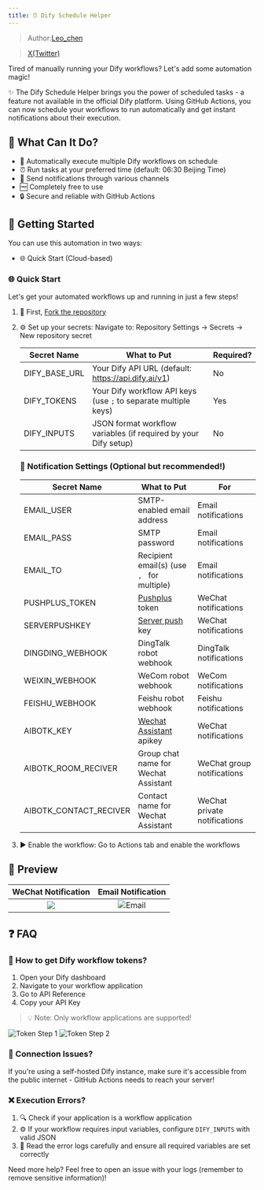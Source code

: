 ```yaml
---
title: ⏰ Dify Schedule Helper
---
```



> Author:[Leo_chen](https://github.com/leochen-g) 

> [X(Twitter)](https://x.com/leochen_code)

Tired of manually running your Dify workflows? Let's add some automation magic! 

✨ The Dify Schedule Helper brings you the power of scheduled tasks - a feature not available in the official Dify platform. Using GitHub Actions, you can now schedule your workflows to run automatically and get instant notifications about their execution.

## 🎯 What Can It Do?

- 🔄 Automatically execute multiple Dify workflows on schedule
- ⏰ Run tasks at your preferred time (default: 06:30 Beijing Time)
- 📱 Send notifications through various channels
- 🆓 Completely free to use
- 🔒 Secure and reliable with GitHub Actions

## 🚀 Getting Started

You can use this automation in two ways:
- 🌐 Quick Start (Cloud-based)

### 🌐 Quick Start

Let's get your automated workflows up and running in just a few steps!

1. 🍴 First, [Fork the repository](https://github.com/leochen-g/dify-schedule)

2. ⚙️ Set up your secrets:
   Navigate to: Repository Settings -> Secrets -> New repository secret

   | Secret Name | What to Put | Required? |
   |------------|-------------|-----------|
   | DIFY_BASE_URL | Your Dify API URL (default: https://api.dify.ai/v1) | No |
   | DIFY_TOKENS | Your Dify workflow API keys (use `;` to separate multiple keys) | Yes |
   | DIFY_INPUTS | JSON format workflow variables (if required by your Dify setup) | No |
   
   ### 📱 Notification Settings (Optional but recommended!)
   
   | Secret Name | What to Put | For |
   |------------|-------------|-----|
   | EMAIL_USER | SMTP-enabled email address | Email notifications |
   | EMAIL_PASS | SMTP password | Email notifications |
   | EMAIL_TO | Recipient email(s) (use `, ` for multiple) | Email notifications |
   | PUSHPLUS_TOKEN | [Pushplus](http://www.pushplus.plus/) token | WeChat notifications |
   | SERVERPUSHKEY | [Server push](https://sct.ftqq.com/) key | WeChat notifications |
   | DINGDING_WEBHOOK | DingTalk robot webhook | DingTalk notifications |
   | WEIXIN_WEBHOOK | WeCom robot webhook | WeCom notifications |
   | FEISHU_WEBHOOK | Feishu robot webhook | Feishu notifications |
   | AIBOTK_KEY | [Wechat Assistant](https://wechat.aibotk.com?r=dBL0Bn&f=difySchedule) apikey | WeChat notifications |
   | AIBOTK_ROOM_RECIVER | Group chat name for Wechat Assistant | WeChat group notifications |
   | AIBOTK_CONTACT_RECIVER | Contact name for Wechat Assistant | WeChat private notifications |

3. ▶️ Enable the workflow:
   Go to Actions tab and enable the workflows

## 📸 Preview

| WeChat Notification | Email Notification |
|:------------------:|:------------------:|
| <div class="image-side-by-side"><img src="https://assets-docs.dify.ai/dify-enterprise-mintlify/en/learn-more/use-cases/29a5c3cecfb51b03a810ff3cfc84824b.png" /></div> | ![Email](https://assets-docs.dify.ai/dify-enterprise-mintlify/en/learn-more/use-cases/e46b0c8b31e97d9c36c0f1ec260c3a4a.png) |

## ❓ FAQ

### 🔑 How to get Dify workflow tokens?

1. Open your Dify dashboard
2. Navigate to your workflow application
3. Go to API Reference
4. Copy your API Key

> 💡 Note: Only workflow applications are supported!

<div>
  <img
src="https://assets-docs.dify.ai/dify-enterprise-mintlify/en/learn-more/use-cases/3662df1a59acad8c27a716637512fe7b.png"
className="mx-auto"
alt="Token Step 1"
/>
  <img
src="https://assets-docs.dify.ai/dify-enterprise-mintlify/en/learn-more/use-cases/5e67ae283c36aba4bc36fc1187ecaacd.png"
className="mx-auto"
alt="Token Step 2"
/>
</div>

### 🚫 Connection Issues?

If you're using a self-hosted Dify instance, make sure it's accessible from the public internet - GitHub Actions needs to reach your server!

### ❌ Execution Errors?

1. 🔍 Check if your application is a workflow application
2. ⚙️ If your workflow requires input variables, configure `DIFY_INPUTS` with valid JSON
3. 📝 Read the error logs carefully and ensure all required variables are set correctly

Need more help? Feel free to open an issue with your logs (remember to remove sensitive information)!
